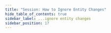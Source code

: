 ```yaml
---
title: "Session: How to Ignore Entity Changes"
hide_table_of_contents: true
sidebar_label: ...ignore entity changes
sidebar_position: 17
---
```





<LanguageSwitcher supportedLanguages={supportedLanguages} />

<LanguageContent language="csharp">
   <IgnoreEntityChangesCsharp />
</LanguageContent>

<LanguageContent language="java">
   <IgnoreEntityChangesJava />
</LanguageContent>

<LanguageContent language="nodejs">
   <IgnoreEntityChangesNodejs />
</LanguageContent>


<!---
### Session
- [What is a Session and How Does it Work](../../../client-api/session/what-is-a-session-and-how-does-it-work)
- [How to Check if Entity has Changed](../../../client-api/session/how-to/check-if-entity-has-changed)
- [How to Check if There are Any Changes on a Session](../../../client-api/session/how-to/check-if-there-are-any-changes-on-a-session)
- [Evict Entity From a Session](../../../client-api/session/how-to/evict-entity-from-a-session)
- [Refresh Entity](../../../client-api/session/how-to/refresh-entity)


-->